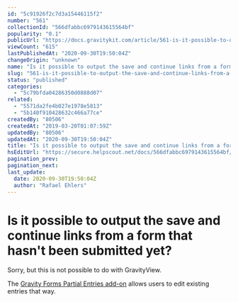 ```yaml
---
id: "5c91926f2c7d3a15446115f2"
number: "561"
collectionId: "566dfabbc6979143615564bf"
popularity: "0.1"
publicUrl: "https://docs.gravitykit.com/article/561-is-it-possible-to-output-the-save-and-continue-links-from-a-form-that-hasnt-been-submitted-yet"
viewCount: "615"
lastPublishedAt: "2020-09-30T19:50:04Z"
changeOrigin: "unknown"
name: "Is it possible to output the save and continue links from a form that hasn't been submitted yet?"
slug: "561-is-it-possible-to-output-the-save-and-continue-links-from-a-form-that-hasnt-been-submitted-yet"
status: "published"
categories: 
  - "5c79bfda04286350d0888d07"
related: 
  - "5571da2fe4b027e1978e5813"
  - "5b140f910428632c466a77ce"
createdBy: "80506"
createdAt: "2019-03-20T01:07:59Z"
updatedBy: "80506"
updatedAt: "2020-09-30T19:50:04Z"
title: "Is it possible to output the save and continue links from a form that hasn't been submitted yet?"
hsEditUrl: "https://secure.helpscout.net/docs/566dfabbc6979143615564bf/article/5c91926f2c7d3a15446115f2"
pagination_prev: 
pagination_next: 
last_update:
  date: 2020-09-30T19:50:04Z
  author: "Rafael Ehlers"
---
```


# Is it possible to output the save and continue links from a form that hasn't been submitted yet?

Sorry, but this is not possible to do with GravityView.

The [Gravity Forms Partial Entries add-on](https://www.gravityforms.com/add-ons/partial-entries/) allows users to edit existing entries that way.